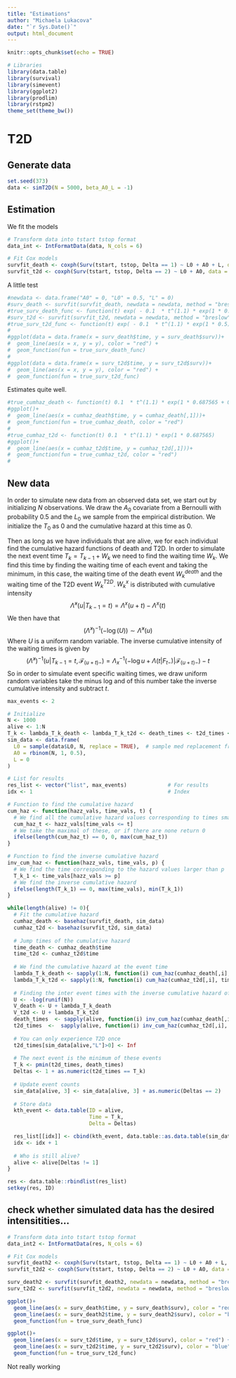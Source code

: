 ```yaml
---
title: "Estimations"
author: "Michaela Lukacova"
date: "`r Sys.Date()`"
output: html_document
---
```


```r
knitr::opts_chunk$set(echo = TRUE)
```

```r
# Libraries
library(data.table)
library(survival)
library(simevent)
library(ggplot2)
library(prodlim)
library(rstpm2)
theme_set(theme_bw())
```

# T2D

## Generate data

```r
set.seed(373)
data <- simT2D(N = 5000, beta_A0_L = -1)
```

## Estimation

We fit the models

```r
# Transform data into tstart tstop format
data_int <- IntFormatData(data, N_cols = 6)

# Fit Cox models
survfit_death <- coxph(Surv(tstart, tstop, Delta == 1) ~ L0 + A0 + L, data = data_int)
survfit_t2d <- coxph(Surv(tstart, tstop, Delta == 2) ~ L0 + A0, data = data_int[L == 0])
```

A little test

```r
#newdata <- data.frame("A0" = 0, "L0" = 0.5, "L" = 0)
#surv_death <- survfit(survfit_death, newdata = newdata, method = "breslow")
#true_surv_death_func <- function(t) exp( - 0.1  * t^(1.1) * exp(1 * 0.5 + 0 * (-1) + 0 * 1))
#surv_t2d <- survfit(survfit_t2d, newdata = newdata, method = "breslow")
#true_surv_t2d_func <- function(t) exp( - 0.1  * t^(1.1) * exp(1 * 0.5))
#
#ggplot(data = data.frame(x = surv_death$time, y = surv_death$surv))+
#  geom_line(aes(x = x, y = y), color = "red") +
#  geom_function(fun = true_surv_death_func)
#
#ggplot(data = data.frame(x = surv_t2d$time, y = surv_t2d$surv))+
#  geom_line(aes(x = x, y = y), color = "red") +
#  geom_function(fun = true_surv_t2d_func)
```

Estimates quite well. 

```r
#true_cumhaz_death <- function(t) 0.1  * t^(1.1) * exp(1 * 0.687565 + 0 * (-1) + 0 * 1)
#ggplot()+
#  geom_line(aes(x = cumhaz_death$time, y = cumhaz_death[,1]))+
#  geom_function(fun = true_cumhaz_death, color = "red")
#
#true_cumhaz_t2d <- function(t) 0.1  * t^(1.1) * exp(1 * 0.687565)
#ggplot()+
#  geom_line(aes(x = cumhaz_t2d$time, y = cumhaz_t2d[,1]))+
#  geom_function(fun = true_cumhaz_t2d, color = "red")
#
```


## New data

In order to simulate new data from an observed data set, we start out by initializing $N$ observations. We draw the $A_0$ covariate from a Bernoulli with probability $0.5$  and the $L_0$ we sample from the empirical distribution. We initialize the $T_0$ as $0$ and the cumulative hazard at this time as $0$. 

Then as long as we have individuals that are alive, we for each individual find the cumulative hazard functions of death and T2D. In order to simulate the next event time $T_k = T_{k-1} + W_k$ we need to find the waiting time $W_k$. We find this time by finding the waiting time of each event and taking the minimum, in this case, the waiting time of the death event $W_k^{death}$ and the waiting time of the T2D event $W_k^{T2D}$. $W_k^x$ is distributed with cumulative intensity
$$ \tilde{\Lambda}^x(u|T_{k-1} = t) = \Lambda^x(u + t ) - \Lambda^x(t)$$
We then have that
$$(\tilde{\Lambda}^x)^{-1}(-\log(U)) \sim \tilde{\Lambda}^x(u)$$
Where $U$ is a uniform random variable. The inverse cumulative intensity of the waiting times is given by
$$(\tilde{\Lambda}^x)^{-1}(u |T_{k-1} = t, \mathcal{F}_{(u+t)-}) = \Lambda^{-1}_x(-\log u + \Lambda(t|F_{t-})|\mathcal{F}_{(u+t)-}) - t$$
So in order to simulate event specific waiting times, we draw uniform random variables take the minus log and of this number take the inverse cumulative intensity and subtract $t$. 

```r
max_events <- 2

# Initialize
N <- 1000
alive <- 1:N
T_k <- lambda_T_k_death <- lambda_T_k_t2d <- death_times <- t2d_times <- rep(0, N)
sim_data <- data.frame(
  L0 = sample(data$L0, N, replace = TRUE),  # sample med replacement fra gammel data
  A0 = rbinom(N, 1, 0.5),
  L = 0
)

# List for results
res_list <- vector("list", max_events)             # For results
idx <- 1                                           # Index

# Function to find the cumulative hazard 
cum_haz <- function(hazz_vals, time_vals, t) {
  # We find all the cumulative hazard values corresponding to times smaller than t
  cum_haz_t <- hazz_vals[time_vals <= t]
  # We take the maximal of these, or if there are none return 0
  ifelse(length(cum_haz_t) == 0, 0, max(cum_haz_t))
}

# Function to find the inverse cumulative hazard
inv_cum_haz <- function(hazz_vals, time_vals, p) {
  # We find the time corresponding to the hazard values larger than p
  T_k_1 <- time_vals[hazz_vals >= p]
  # We find the inverse cumulative hazard
  ifelse(length(T_k_1) == 0, max(time_vals), min(T_k_1))
}

while(length(alive) != 0){
  # Fit the cumulative hazard
  cumhaz_death <- basehaz(survfit_death, sim_data)
  cumhaz_t2d <- basehaz(survfit_t2d, sim_data)        
  
  # Jump times of the cumulative hazard
  time_death <- cumhaz_death$time
  time_t2d <- cumhaz_t2d$time
  
  # We find the cumulative hazard at the event time
  lambda_T_k_death <- sapply(1:N, function(i) cum_haz(cumhaz_death[,i], time_death, death_times[i]))
  lambda_T_k_t2d <- sapply(1:N, function(i) cum_haz(cumhaz_t2d[,i], time_t2d, t2d_times[i]))
  
  # Finding the inter event times with the inverse cumulative hazard of the waiting times
  U <- -log(runif(N))
  V_death <- U + lambda_T_k_death
  V_t2d <- U + lambda_T_k_t2d
  death_times  <- sapply(alive, function(i) inv_cum_haz(cumhaz_death[,i], time_death, V_death[i])) 
  t2d_times  <-  sapply(alive, function(i) inv_cum_haz(cumhaz_t2d[,i], time_t2d, V_t2d[i]))
  
  # You can only experience T2D once
  t2d_times[sim_data[alive,"L"]>0] <- Inf
  
  # The next event is the minimum of these events
  T_k <- pmin(t2d_times, death_times)
  Deltas <- 1 + as.numeric(t2d_times == T_k)
  
  # Update event counts
  sim_data[alive, 3] <- sim_data[alive, 3] + as.numeric(Deltas == 2)
  
  # Store data
  kth_event <- data.table(ID = alive,
                          Time = T_k,
                          Delta = Deltas)

  res_list[[idx]] <- cbind(kth_event, data.table::as.data.table(sim_data[alive, , drop = FALSE]))
  idx <- idx + 1
  
  # Who is still alive?
  alive <- alive[Deltas != 1]
}

res <- data.table::rbindlist(res_list)
setkey(res, ID)
```


## check whether simulated data has the desired intensitities...

```r
# Transform data into tstart tstop format
data_int2 <- IntFormatData(res, N_cols = 6)

# Fit Cox models
survfit_death2 <- coxph(Surv(tstart, tstop, Delta == 1) ~ L0 + A0 + L, data = data_int2)
survfit_t2d2 <- coxph(Surv(tstart, tstop, Delta == 2) ~ L0 + A0, data = data_int2[L == 0])

surv_death2 <- survfit(survfit_death2, newdata = newdata, method = "breslow")
surv_t2d2 <- survfit(survfit_t2d2, newdata = newdata, method = "breslow")

ggplot()+
  geom_line(aes(x = surv_death$time, y = surv_death$surv), color = "red") +
  geom_line(aes(x = surv_death2$time, y = surv_death2$surv), color = "blue") +
  geom_function(fun = true_surv_death_func)

ggplot()+
  geom_line(aes(x = surv_t2d$time, y = surv_t2d$surv), color = "red") +
  geom_line(aes(x = surv_t2d2$time, y = surv_t2d2$surv), color = "blue") +
  geom_function(fun = true_surv_t2d_func)
```
Not really working


